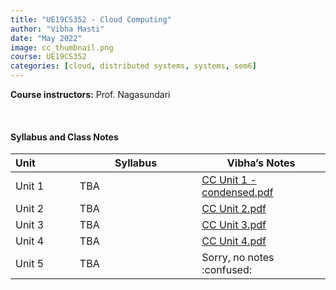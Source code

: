 ```yaml
---
title: "UE19CS352 - Cloud Computing"
author: "Vibha Masti"
date: "May 2022"
image: cc_thumbnail.png
course: UE19CS352
categories: [cloud, distributed systems, systems, sem6]
---
```


**Course instructors:** Prof. Nagasundari

<br>


#### Syllabus and Class Notes

| Unit              | Syllabus                         |       Vibha's Notes                |
| :---------------- | -------------------------------- | ---------------------------------- |
| Unit 1            |  TBA  | [CC Unit 1 - condensed.pdf](CC%20Unit%201%20-%20condensed.pdf) |
| Unit 2            | TBA | [CC Unit 2.pdf](CC%20Unit%202.pdf) |
| Unit 3            | TBA  | [CC Unit 3.pdf](CC%20Unit%203.pdf) |
| Unit 4            | TBA | [CC Unit 4.pdf](CC%20Unit%204.pdf) |
| Unit 5            | TBA | Sorry, no notes :confused: |


<br>


<!-- #### Textbooks: 

-  **T1**: "Learning PHP, MySQL & JavaScript", Robin Nixon. May 2018, 5th edition, O'Reilly Media, Inc.
-  **T2**: "Pro MERN Stack: Full Stack Web App Development with Mongo, Express, React, and Node", by Vasan Subramanian. March 2017, Apress

<br>

#### Reference Books:

- **R1**: "Beginning Node.js, Express & MongoDB Development", Greg Lim, July 2019
- **R2**: "Learning React, Functional Web Development with React and Redux", Alex Banks and Eve Porcello, May 2017, O'Reilly Media, Inc.

<br> -->
